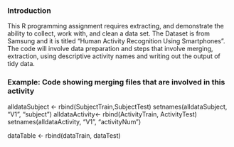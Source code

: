 ### Introduction

This R programming assignment requires extracting, and demonstrate the ability to collect, 
work with, and clean a data set. The Dataset is from Samsung and it is titled
"Human Activity Recognition Using Smartphones". The code will involve 
data preparation and steps that involve merging, extraction, 
using descriptive activity names and writing out the output of tidy data.

### Example: Code showing merging files that are involved in this activity

alldataSubject <- rbind(SubjectTrain,SubjectTest)
setnames(alldataSubject, "V1", "subject")
alldataActivity<- rbind(ActivityTrain, ActivityTest)
setnames(alldataActivity, "V1", "activityNum")

dataTable <- rbind(dataTrain, dataTest)